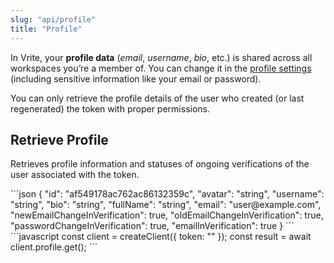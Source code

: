 ```yaml
---
slug: "api/profile"
title: "Profile"
---
```


In Vrite, your **profile data** (_email_, _username_, _bio_, etc.) is shared across all workspaces you’re a member of. You can change it in the [profile settings](https://docs.vrite.io/usage-guide/configuring-vrite/#configuring-your-profile) (including sensitive information like your email or password).

<Note>
  You can only retrieve the profile details of the user who created (or last regenerated) the token with proper permissions.
</Note>

## Retrieve Profile

Retrieves profile information and statuses of ongoing verifications of the user associated with the token.

<EndpointCard method="GET" endpoint="/profile">
  <ResponseExample>
    ```json
    {
      "id": "af549178ac762ac86132359c",
      "avatar": "string",
      "username": "string",
      "bio": "string",
      "fullName": "string",
      "email": "user@example.com",
      "newEmailChangeInVerification": true,
      "oldEmailChangeInVerification": true,
      "passwordChangeInVerification": true,
      "emailInVerification": true
    }
    ```
  </ResponseExample>
  
  <RequestExample label="JavaScript">
    ```javascript
    const client = createClient({
      token: "<API_TOKEN>"
    });
    const result = await client.profile.get();
    ```
  </RequestExample>
</EndpointCard>